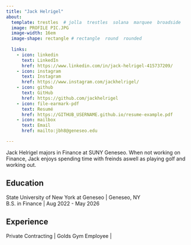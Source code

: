 ```yaml
---
title: "Jack Helrigel"
about:
  template: trestles  # jolla  trestles  solana  marquee  broadside
  image: PROFILE PIC.JPG
  image-width: 16em
  image-shape: rectangle # rectangle  round  rounded
  
  links:
    - icon: linkedin
      text: LinkedIn
      href: https://www.linkedin.com/in/jack-helrigel-415737209/
    - icon: instagram
      text: Instagram
      href: https://www.instagram.com/jackhelrigel/
    - icon: github
      text: GitHub
      href: https://github.com/jackhelrigel
    - icon: file-earmark-pdf
      text: Resumé
      href: https://GITHUB_USERNAME.github.io/resume-example.pdf
    - icon: mailbox
      text: Email
      href: mailto:jbh8@geneseo.edu

---
```



Jack Helrigel majors in Finance at SUNY Geneseo. When not working on Finance, Jack enjoys spending time with freinds aswell as playing golf and working out. 

## Education

State University of New York at Geneseo | Geneseo, NY <br>
B.S. in Finance | Aug 2022 - May 2026 <br>


## Experience

Private Contracting | Golds Gym Employee | 


